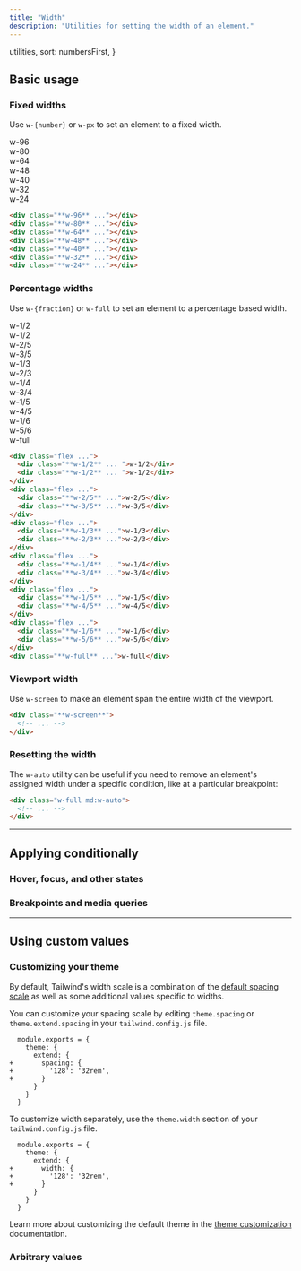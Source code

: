 ```yaml
---
title: "Width"
description: "Utilities for setting the width of an element."
---
```



  utilities,
  sort: numbersFirst,
}

## Basic usage

### Fixed widths

Use `w-{number}` or `w-px` to set an element to a fixed width.

<Example>
  <div class="flex justify-center">
    <div class="space-y-4 font-mono font-bold text-xs text-center text-white">
      <div class="px-4 py-2 bg-blue-500 rounded-lg shadow-lg w-96 hidden sm:block">w-96</div>
      <div class="px-4 py-2 bg-blue-500 rounded-lg shadow-lg w-80 hidden sm:block">w-80</div>
      <div class="px-4 py-2 bg-blue-500 rounded-lg shadow-lg w-64 hidden sm:block">w-64</div>
      <div class="px-4 py-2 bg-blue-500 rounded-lg shadow-lg w-48">w-48</div>
      <div class="px-4 py-2 bg-blue-500 rounded-lg shadow-lg w-40">w-40</div>
      <div class="px-4 py-2 bg-blue-500 rounded-lg shadow-lg w-32">w-32</div>
      <div class="px-4 py-2 bg-blue-500 rounded-lg shadow-lg w-24">w-24</div>
    </div>
  </div>
</Example>

```html
<div class="**w-96** ..."></div>
<div class="**w-80** ..."></div>
<div class="**w-64** ..."></div>
<div class="**w-48** ..."></div>
<div class="**w-40** ..."></div>
<div class="**w-32** ..."></div>
<div class="**w-24** ..."></div>
```

### Percentage widths

Use `w-{fraction}` or `w-full` to set an element to a percentage based width.

<Example>
  <div class="space-y-4 font-mono font-bold text-xs text-white">
    <div class="flex space-x-4">
      <div class="w-1/2 px-4 py-2 bg-violet-500 rounded-lg shadow-lg text-center">w-1/2</div>
      <div class="w-1/2 px-4 py-2 bg-violet-500 rounded-lg shadow-lg text-center">w-1/2</div>
    </div>
    <div class="flex space-x-4">
      <div class="w-2/5 px-4 py-2 bg-violet-500 rounded-lg shadow-lg text-center">w-2/5</div>
      <div class="w-3/5 px-4 py-2 bg-violet-500 rounded-lg shadow-lg text-center">w-3/5</div>
    </div>
    <div class="flex space-x-4">
      <div class="w-1/3 px-4 py-2 bg-violet-500 rounded-lg shadow-lg text-center">w-1/3</div>
      <div class="w-2/3 px-4 py-2 bg-violet-500 rounded-lg shadow-lg text-center">w-2/3</div>
    </div>
    <div class="space-x-4 hidden sm:flex">
      <div class="w-1/4 px-4 py-2 bg-violet-500 rounded-lg shadow-lg text-center">w-1/4</div>
      <div class="w-3/4 px-4 py-2 bg-violet-500 rounded-lg shadow-lg text-center">w-3/4</div>
    </div>
    <div class="space-x-4 hidden sm:flex">
      <div class="w-1/5 px-4 py-2 bg-violet-500 rounded-lg shadow-lg text-center">w-1/5</div>
      <div class="w-4/5 px-4 py-2 bg-violet-500 rounded-lg shadow-lg text-center">w-4/5</div>
    </div>
    <div class="space-x-4 hidden sm:flex">
      <div class="w-1/6 px-4 py-2 bg-violet-500 rounded-lg shadow-lg text-center">w-1/6</div>
      <div class="w-5/6 px-4 py-2 bg-violet-500 rounded-lg shadow-lg text-center">w-5/6</div>
    </div>
    <div class="w-full px-4 py-2 bg-violet-500 rounded-lg shadow-lg text-center text-white font-mono">w-full</div>
  </div>
</Example>

```html
<div class="flex ...">
  <div class="**w-1/2** ... ">w-1/2</div>
  <div class="**w-1/2** ... ">w-1/2</div>
</div>
<div class="flex ...">
  <div class="**w-2/5** ...">w-2/5</div>
  <div class="**w-3/5** ...">w-3/5</div>
</div>
<div class="flex ...">
  <div class="**w-1/3** ...">w-1/3</div>
  <div class="**w-2/3** ...">w-2/3</div>
</div>
<div class="flex ...">
  <div class="**w-1/4** ...">w-1/4</div>
  <div class="**w-3/4** ...">w-3/4</div>
</div>
<div class="flex ...">
  <div class="**w-1/5** ...">w-1/5</div>
  <div class="**w-4/5** ...">w-4/5</div>
</div>
<div class="flex ...">
  <div class="**w-1/6** ...">w-1/6</div>
  <div class="**w-5/6** ...">w-5/6</div>
</div>
<div class="**w-full** ...">w-full</div>
```

### Viewport width

Use `w-screen` to make an element span the entire width of the viewport.

```html
<div class="**w-screen**">
  <!-- ... -->
</div>
```

### Resetting the width

The `w-auto` utility can be useful if you need to remove an element's assigned width under a specific condition, like at a particular breakpoint:

```html
<div class="w-full md:w-auto">
  <!-- ... -->
</div>
```

---

## <Heading ignore>Applying conditionally</Heading>

### <Heading ignore>Hover, focus, and other states</Heading>

<HoverFocusAndOtherStates defaultClass="w-1/2" featuredClass="w-full" />

### <Heading ignore>Breakpoints and media queries</Heading>

<BreakpointsAndMediaQueries defaultClass="w-1/2" featuredClass="w-full" />

---

## Using custom values

### Customizing your theme

By default, Tailwind's width scale is a combination of the [default spacing scale](/docs/customizing-spacing#default-spacing-scale) as well as some additional values specific to widths.

You can customize your spacing scale by editing `theme.spacing` or `theme.extend.spacing` in your `tailwind.config.js` file.

```diff-js tailwind.config.js
  module.exports = {
    theme: {
      extend: {
+       spacing: {
+         '128': '32rem',
+       }
      }
    }
  }
```

To customize width separately, use the `theme.width` section of your `tailwind.config.js` file.

```diff-js tailwind.config.js
  module.exports = {
    theme: {
      extend: {
+       width: {
+         '128': '32rem',
+       }
      }
    }
  }
```

Learn more about customizing the default theme in the [theme customization](/docs/theme#customizing-the-default-theme) documentation.

### Arbitrary values

<ArbitraryValues property="width" featuredClass="w-[32rem]" />
